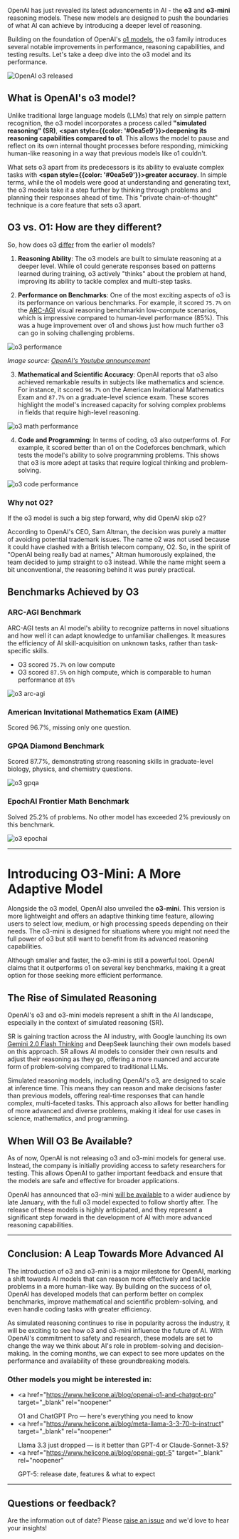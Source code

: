 OpenAI has just revealed its latest advancements in AI - the **o3** and **o3-mini** reasoning models. These new models are designed to push the boundaries of what AI can achieve by introducing a deeper level of reasoning.

Building on the foundation of OpenAI's <a href="https://www.helicone.ai/blog/openai-o1-and-chatgpt-pro" target="_blank" rel="noopener">o1 models</a>, the o3 family introduces several notable improvements in performance, reasoning capabilities, and testing results. Let's take a deep dive into the o3 model and its performance.

![OpenAI o3 released](/static/blog/openai-o3/o3-cover.webp)

## What is OpenAI's o3 model?

Unlike traditional large language models (LLMs) that rely on simple pattern recognition, the o3 model incorporates a process called **"simulated reasoning" (SR)**, **<span style={{color: '#0ea5e9'}}>deepening its reasoning capabilities compared to o1</span>**. This allows the model to pause and reflect on its own internal thought processes before responding, mimicking human-like reasoning in a way that previous models like o1 couldn't.

What sets o3 apart from its predecessors is its ability to evaluate complex tasks with **<span style={{color: '#0ea5e9'}}>greater accuracy</span>**. In simple terms, while the o1 models were good at understanding and generating text, the o3 models take it a step further by thinking through problems and planning their responses ahead of time. This "private chain-of-thought" technique is a core feature that sets o3 apart.

## O3 vs. O1: How are they different?

So, how does o3 <a href="https://www.datacamp.com/blog/o3-openai" target="_blank" rel="noopener noreferrer">differ</a> from the earlier o1 models?

1. **Reasoning Ability**: The o3 models are built to simulate reasoning at a deeper level. While o1 could generate responses based on patterns learned during training, o3 actively "thinks" about the problem at hand, improving its ability to tackle complex and multi-step tasks.

2. **Performance on Benchmarks**: One of the most exciting aspects of o3 is its performance on various benchmarks. For example, it scored `75.7%` on the <a href="https://arcprize.org/arc" target="_blank" rel="noopener">ARC-AGI</a> visual reasoning benchmarkin low-compute scenarios, which is impressive compared to human-level performance (85%). This was a huge improvement over o1 and shows just how much further o3 can go in solving challenging problems.

![o3 performance](/static/blog/openai-o3/o3-performance.webp)

_Image source: <a href="https://www.youtube.com/live/SKBG1sqdyIU?si=lWccKHt8bnttuYta" target="_blank" rel="noopener noreferrer">OpenAI's Youtube announcement</a>_

3. **Mathematical and Scientific Accuracy**: OpenAI reports that o3 also achieved remarkable results in subjects like mathematics and science. For instance, it scored `96.7%` on the American Invitational Mathematics Exam and `87.7%` on a graduate-level science exam. These scores highlight the model's increased capacity for solving complex problems in fields that require high-level reasoning.

![o3 math performance](/static/blog/openai-o3/math-and-science.webp)

4. **Code and Programming**: In terms of coding, o3 also outperforms o1. For example, it scored better than o1 on the Codeforces benchmark, which tests the model's ability to solve programming problems. This shows that o3 is more adept at tasks that require logical thinking and problem-solving.

![o3 code performance](/static/blog/openai-o3/o3-code.webp)

### Why not O2?

If the o3 model is such a big step forward, why did OpenAI skip o2?

According to OpenAI's CEO, Sam Altman, the decision was purely a matter of avoiding potential trademark issues. The name o2 was not used because it could have clashed with a British telecom company, O2. So, in the spirit of "OpenAI being really bad at names," Altman humorously explained, the team decided to jump straight to o3 instead. While the name might seem a bit unconventional, the reasoning behind it was purely practical.

## Benchmarks Achieved by O3

### ARC-AGI Benchmark

ARC-AGI tests an AI model's ability to recognize patterns in novel situations and how well it can adapt knowledge to unfamiliar challenges. It measures the efficiency of AI skill-acquisition on unknown tasks, rather than task-specific skills.

- O3 scored `75.7%` on low compute
- O3 scored `87.5%` on high compute, which is comparable to human performance at `85%`

![o3 arc-agi](/static/blog/openai-o3/arc-agi.webp)

### American Invitational Mathematics Exam (AIME)

Scored 96.7%, missing only one question.

### GPQA Diamond Benchmark

Scored 87.7%, demonstrating strong reasoning skills in graduate-level biology, physics, and chemistry questions.

![o3 gpqa](/static/blog/openai-o3/gpqa-diamond.webp)

### EpochAI Frontier Math Benchmark

Solved 25.2% of problems.
No other model has exceeded 2% previously on this benchmark.

![o3 epochai](/static/blog/openai-o3/epochai.webp)

---

# Introducing O3-Mini: A More Adaptive Model

Alongside the o3 model, OpenAI also unveiled the **o3-mini**. This version is more lightweight and offers an adaptive thinking time feature, allowing users to select low, medium, or high processing speeds depending on their needs. The o3-mini is designed for situations where you might not need the full power of o3 but still want to benefit from its advanced reasoning capabilities.

Although smaller and faster, the o3-mini is still a powerful tool. OpenAI claims that it outperforms o1 on several key benchmarks, making it a great option for those seeking more efficient performance.

## The Rise of Simulated Reasoning

OpenAI's o3 and o3-mini models represent a shift in the AI landscape, especially in the context of simulated reasoning (SR).

SR is gaining traction across the AI industry, with Google launching its own <a href="https://www.helicone.ai/blog/google-gemini-2-0-flash-thinking" target="_blank" rel="noopener">Gemini 2.0 Flash Thinking</a> and DeepSeek launching their own models based on this approach. SR allows AI models to consider their own results and adjust their reasoning as they go, offering a more nuanced and accurate form of problem-solving compared to traditional LLMs.

Simulated reasoning models, including OpenAI's o3, are designed to scale at inference time. This means they can reason and make decisions faster than previous models, offering real-time responses that can handle complex, multi-faceted tasks. This approach also allows for better handling of more advanced and diverse problems, making it ideal for use cases in science, mathematics, and programming.

## When Will O3 Be Available?

As of now, OpenAI is not releasing o3 and o3-mini models for general use. Instead, the company is initially providing access to safety researchers for testing. This allows OpenAI to gather important feedback and ensure that the models are safe and effective for broader applications.

OpenAI has announced that o3-mini <a href="https://openai.com/index/early-access-for-safety-testing/#how-to-apply" target="_blank" rel="noopener noreferrer">will be available</a> to a wider audience by late January, with the full o3 model expected to follow shortly after. The release of these models is highly anticipated, and they represent a significant step forward in the development of AI with more advanced reasoning capabilities.

---

## Conclusion: A Leap Towards More Advanced AI

The introduction of o3 and o3-mini is a major milestone for OpenAI, marking a shift towards AI models that can reason more effectively and tackle problems in a more human-like way. By building on the success of o1, OpenAI has developed models that can perform better on complex benchmarks, improve mathematical and scientific problem-solving, and even handle coding tasks with greater efficiency.

As simulated reasoning continues to rise in popularity across the industry, it will be exciting to see how o3 and o3-mini influence the future of AI. With OpenAI's commitment to safety and research, these models are set to change the way we think about AI's role in problem-solving and decision-making.
In the coming months, we can expect to see more updates on the performance and availability of these groundbreaking models.

### Other models you might be interested in:

- <a
    href="https://www.helicone.ai/blog/openai-o1-and-chatgpt-pro"
    target="_blank"
    rel="noopener"
  >
    O1 and ChatGPT Pro — here's everything you need to know
  </a>
- <a
    href="https://www.helicone.ai/blog/meta-llama-3-3-70-b-instruct"
    target="_blank"
    rel="noopener"
  >
    Llama 3.3 just dropped — is it better than GPT-4 or Claude-Sonnet-3.5?
  </a>
- <a
    href="https://www.helicone.ai/blog/openai-gpt-5"
    target="_blank"
    rel="noopener"
  >
    GPT-5: release date, features & what to expect
  </a>

---

## Questions or feedback?

Are the information out of date? Please <a href="https://github.com/Helicone/helicone/pulls" target="_blank">raise an issue</a> and we'd love to hear your insights!
